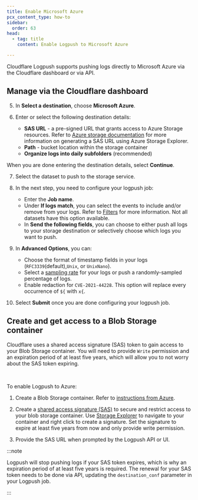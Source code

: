 ```yaml
---
title: Enable Microsoft Azure
pcx_content_type: how-to
sidebar:
  order: 63
head:
  - tag: title
    content: Enable Logpush to Microsoft Azure

---
```



Cloudflare Logpush supports pushing logs directly to Microsoft Azure via the Cloudflare dashboard or via API.

## Manage via the Cloudflare dashboard

<Render file="enable-logpush-job" />

5. In **Select a destination**, choose **Microsoft Azure**.

6. Enter or select the following destination details:
   * **SAS URL** - a pre-signed URL that grants access to Azure Storage resources. Refer to [Azure storage documentation](https://learn.microsoft.com/en-us/azure/storage/storage-explorer/vs-azure-tools-storage-manage-with-storage-explorer?tabs=macos#shared-access-signature-sas-url) for more information on generating a SAS URL using Azure Storage Explorer.
   * **Path** - bucket location within the storage container
   * **Organize logs into daily subfolders** (recommended)

When you are done entering the destination details, select **Continue**.

7. Select the dataset to push to the storage service.

8. In the next step, you need to configure your logpush job:
   * Enter the **Job name**.
   * Under **If logs match**, you can select the events to include and/or remove from your logs. Refer to [Filters](/logs/reference/filters/) for more information. Not all datasets have this option available.
   * In **Send the following fields**, you can choose to either push all logs to your storage destination or selectively choose which logs you want to push.

9. In **Advanced Options**, you can:
    * Choose the format of timestamp fields in your logs (`RFC3339`(default),`Unix`, or `UnixNano`).
    * Select a [sampling rate](/logs/get-started/api-configuration/#sampling-rate) for your logs or push a randomly-sampled percentage of logs.
    * Enable redaction for `CVE-2021-44228`. This option will replace every occurrence of `${` with `x{`.

10. Select **Submit** once you are done configuring your logpush job.

## Create and get access to a Blob Storage container

Cloudflare uses a shared access signature (SAS) token to gain access to your Blob Storage container. You will need to provide `Write` permission and an expiration period of at least five years, which will allow you to not worry about the SAS token expiring.

<Render file="enable-read-permissions" /> <br/>

To enable Logpush to Azure:

1. Create a Blob Storage container. Refer to [instructions from Azure](https://docs.microsoft.com/en-us/azure/storage/blobs/storage-quickstart-blobs-portal).

2. Create a [shared access signature (SAS)](https://learn.microsoft.com/en-us/azure/storage/common/storage-sas-overview) to secure and restrict access to your blob storage container. Use [Storage Explorer](https://learn.microsoft.com/en-us/azure/storage/storage-explorer/vs-azure-tools-storage-manage-with-storage-explorer) to navigate to your container and right click to create a signature. Set the signature to expire at least five years from now and only provide write permission.

3. Provide the SAS URL when prompted by the Logpush API or UI.

:::note


Logpush will stop pushing logs if your SAS token expires, which is why an expiration period of at least five years is required. The renewal for your SAS token needs to be done via API, updating the `destination_conf` parameter in your Logpush job.


:::
